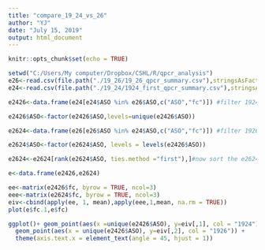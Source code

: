 ```yaml
---
title: "compare_19_24_vs_26"
author: "YJ"
date: "July 15, 2019"
output: html_document
---
```


```r
knitr::opts_chunk$set(echo = TRUE)
```

```r
setwd("C:/Users/My computer/Dropbox/CSHL/R/qpcr_analysis")
e26<-read.csv(file.path("./19_26/19_26_qpcr_summary.csv"),stringsAsFactors = FALSE)
e24<-read.csv(file.path("./19_24/1924_first_qpcr_summary.csv"),stringsAsFactors = FALSE)

e2426<-data.frame(e24[e24$ASO %in% e26$ASO,c("ASO","fc")]) #filter 1924 data by ones that are in 1926

e2426$ASO<-factor(e2426$ASO,levels=unique(e2426$ASO))

e2624<-data.frame(e26[e26$ASO %in% e24$ASO,c("ASO","fc")]) #filter 1926 data by ones that are in 1924

e2624$ASO<-factor(e2624$ASO, levels = levels(e2426$ASO))

e2624<-e2624[rank(e2624$ASO, ties.method ="first"),]#now sort the e2624 by the ranks of the ASO levels to match the label orders

e<-data.frame(e2426,e2624)

ee<-matrix(e2426$fc, byrow = TRUE, ncol=3)
eee<-matrix(e2624$fc, byrow = TRUE, ncol=3)
eiv<-cbind(apply(ee, 1, mean),apply(eee,1,mean, na.rm = TRUE))
plot(e$fc.1,e$fc)
```
```r
ggplot()+ geom_point(aes(x =unique(e2426$ASO), y=eiv[,1], col = "1924")) + 
  geom_point(aes(x = unique(e2426$ASO), y=eiv[,2], col = "1926")) +
  theme(axis.text.x = element_text(angle = 45, hjust = 1))
```

